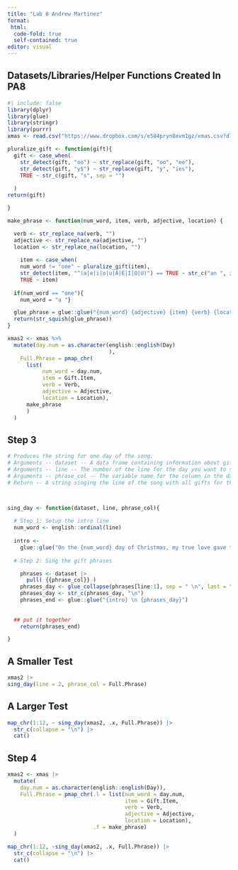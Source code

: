 ```yaml
---
title: "Lab 8 Andrew Martinez"
format:
 html:
  code-fold: true
  self-contained: true
editor: visual
---
```


## Datasets/Libraries/Helper Functions Created In PA8

```r
#| include: false
library(dplyr)
library(glue)
library(stringr)
library(purrr)
xmas <- read.csv("https://www.dropbox.com/s/e584pryn8evm1gz/xmas.csv?dl=1")

pluralize_gift <- function(gift){
  gift <- case_when(
    str_detect(gift, "oo") ~ str_replace(gift, "oo", "ee"),
    str_detect(gift, "y$") ~ str_replace(gift, "y", "ies"),
    TRUE ~ str_c(gift, "s", sep = "")
    
  )
return(gift)

}

make_phrase <- function(num_word, item, verb, adjective, location) {

  verb <- str_replace_na(verb, "")
  adjective <- str_replace_na(adjective, "")
  location <- str_replace_na(location, "")
  
    item <- case_when(
    num_word != "one" ~ pluralize_gift(item),
    str_detect(item, "^(a|e|i|o|u|A|E|I|O|U)") == TRUE ~ str_c("an ", item),
    TRUE ~ item)
    
  if(num_word == "one"){ 
    num_word = "a "}

  glue_phrase = glue::glue("{num_word} {adjective} {item} {verb} {location}")
  return(str_squish(glue_phrase))
}
```

```r
xmas2 <- xmas %>%
  mutate(day.num = as.character(english::english(Day)
                                ), 
    Full.Phrase = pmap_chr(
      list(
           num_word = day.num,
           item = Gift.Item,
           verb = Verb,
           adjective = Adjective,
           location = Location),
      make_phrase
      )
  )
```

## Step 3

```r
# Produces the string for one day of the song.
# Arguments -- dataset -- A data frame containing information about gifts
# Arguments -- line -- The number of the line for the day you want to sing about
# Arguments -- phrase_col -- The variable name for the column in the dataset that contains the song phrases
# Return -- A string singing the line of the song with all gifts for the given day.



sing_day <- function(dataset, line, phrase_col){
  
  # Step 1: Setup the intro line
  num_word <- english::ordinal(line)
  
  intro <- 
    glue::glue("On the {num_word} day of Christmas, my true love gave to me:")
  
  # Step 2: Sing the gift phrases

    phrases <- dataset |>
      pull( {{phrase_col}} )
    phrases_day <- glue_collapse(phrases[line:1], sep = " \n", last = " and \n")
    phrases_day <- str_c(phrases_day, "\n")
    phrases_end <- glue::glue("{intro} \n {phrases_day}")
    
    
  ## put it together
    return(phrases_end)

}

```

## A Smaller Test

```r
xmas2 |>
sing_day(line = 2, phrase_col = Full.Phrase)
```

## A Larger Test

```r
map_chr(1:12, ~ sing_day(xmas2, .x, Full.Phrase)) |>
  str_c(collapse = "\n") |>
  cat()
```

## Step 4

```r
xmas2 <- xmas |>
  mutate(
    day.num = as.character(english::english(Day)), 
    Full.Phrase = pmap_chr(.l = list(num_word = day.num, 
                                     item = Gift.Item, 
                                     verb = Verb, 
                                     adjective = Adjective, 
                                     location = Location), 
                           .f = make_phrase)
  )

map_chr(1:12, ~sing_day(xmas2, .x, Full.Phrase)) |>
  str_c(collapse = "\n") |>
  cat()
```

